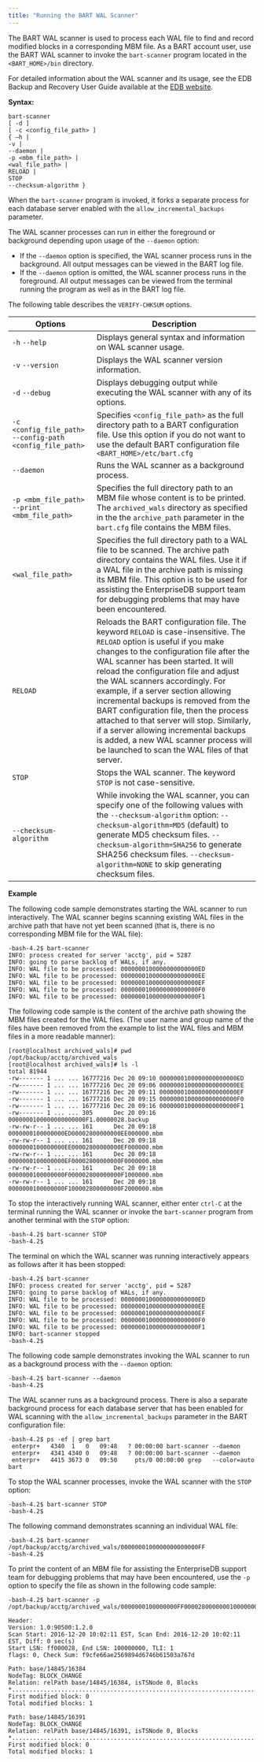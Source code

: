 ```yaml
---
title: "Running the BART WAL Scanner"
---
```


The BART WAL scanner is used to process each WAL file to find and record modified blocks in a corresponding MBM file. As a BART account user, use the BART WAL scanner to invoke the `bart-scanner` program located in the `<BART_HOME>/bin` directory.

For detailed information about the WAL scanner and its usage, see the EDB Backup and Recovery User Guide available at the [EDB website](https://www.enterprisedb.com/edb-docs/).

**Syntax:**

```text
bart-scanner
[ -d ]
[ -c <config_file_path> ]
{ –h |
-v |
--daemon |
-p <mbm_file_path> |
<wal_file_path> |
RELOAD |
STOP
--checksum-algorithm }
```

When the `bart-scanner` program is invoked, it forks a separate process for each database server enabled with the `allow_incremental_backups` parameter.

The WAL scanner processes can run in either the foreground or background depending upon usage of the `--daemon` option:

-   If the `--daemon` option is specified, the WAL scanner process runs in the background. All output messages can be viewed in the BART log file.
-   If the `--daemon` option is omitted, the WAL scanner process runs in the foreground. All output messages can be viewed from the terminal running the program as well as in the BART log file.

The following table describes the `VERIFY-CHKSUM` options.

| Options                                                    | Description                                                                                                                                                                                                                                                                                                                                                                                                                                                                                                                                                                                     |
| ---------------------------------------------------------- | ----------------------------------------------------------------------------------------------------------------------------------------------------------------------------------------------------------------------------------------------------------------------------------------------------------------------------------------------------------------------------------------------------------------------------------------------------------------------------------------------------------------------------------------------------------------------------------------------- |
| `-h` `--help`                                              | Displays general syntax and information on WAL scanner usage.                                                                                                                                                                                                                                                                                                                                                                                                                                                                                                                                   |
| `-v` `--version`                                           | Displays the WAL scanner version information.                                                                                                                                                                                                                                                                                                                                                                                                                                                                                                                                                   |
| `-d` `--debug`                                             | Displays debugging output while executing the WAL scanner with any of its options.                                                                                                                                                                                                                                                                                                                                                                                                                                                                                                              |
| `-c <config_file_path>` `--config-path <config_file_path>` | Specifies `<config_file_path>` as the full directory path to a BART configuration file. Use this option if you do not want to use the default BART configuration file `<BART_HOME>/etc/bart.cfg`                                                                                                                                                                                                                                                                                                                                                                                                |
| `--daemon`                                                 | Runs the WAL scanner as a background process.                                                                                                                                                                                                                                                                                                                                                                                                                                                                                                                                                   |
| `-p <mbm_file_path>` `--print <mbm_file_path>`             | Specifies the full directory path to an MBM file whose content is to be printed. The `archived_wals` directory as specified in the the `archive_path` parameter in the `bart.cfg` file contains the MBM files.                                                                                                                                                                                                                                                                                                                                                                                  |
| `<wal_file_path>`                                          | Specifies the full directory path to a WAL file to be scanned. The archive path directory contains the WAL files. Use it if a WAL file in the archive path is missing its MBM file. This option is to be used for assisting the EnterpriseDB support team for debugging problems that may have been encountered.                                                                                                                                                                                                                                                                                |
| `RELOAD`                                                   | Reloads the BART configuration file. The keyword `RELOAD` is case-insensitive. The `RELOAD` option is useful if you make changes to the configuration file after the WAL scanner has been started. It will reload the configuration file and adjust the WAL scanners accordingly. For example, if a server section allowing incremental backups is removed from the BART configuration file, then the process attached to that server will stop. Similarly, if a server allowing incremental backups is added, a new WAL scanner process will be launched to scan the WAL files of that server. |
| `STOP`                                                     | Stops the WAL scanner. The keyword `STOP` is not case-sensitive.                                                                                                                                                                                                                                                                                                                                                                                                                                                                                                                                |
| `--checksum-algorithm`                                     | While invoking the WAL scanner, you can specify one of the following values with the `--checksum-algorithm` option: `--checksum-algorithm=MD5` (default) to generate MD5 checksum files. `--checksum-algorithm=SHA256` to generate SHA256 checksum files. `--checksum-algorithm=NONE` to skip generating checksum files.                                                                                                                                                                                                                                                                        |

**Example**

The following code sample demonstrates starting the WAL scanner to run interactively. The WAL scanner begins scanning existing WAL files in the archive path that have not yet been scanned (that is, there is no corresponding MBM file for the WAL file):

```text
-bash-4.2$ bart-scanner
INFO: process created for server 'acctg', pid = 5287
INFO: going to parse backlog of WALs, if any.
INFO: WAL file to be processed: 0000000100000000000000ED
INFO: WAL file to be processed: 0000000100000000000000EE
INFO: WAL file to be processed: 0000000100000000000000EF
INFO: WAL file to be processed: 0000000100000000000000F0
INFO: WAL file to be processed: 0000000100000000000000F1
```

The following code sample is the content of the archive path showing the MBM files created for the WAL files. (The user name and group name of the files have been removed from the example to list the WAL files and MBM files in a more readable manner):

```text
[root@localhost archived_wals]# pwd
/opt/backup/acctg/archived_wals
[root@localhost archived_wals]# ls -l
total 81944
-rw------- 1 ... ... 16777216 Dec 20 09:10 0000000100000000000000ED
-rw------- 1 ... ... 16777216 Dec 20 09:06 0000000100000000000000EE
-rw------- 1 ... ... 16777216 Dec 20 09:11 0000000100000000000000EF
-rw------- 1 ... ... 16777216 Dec 20 09:15 0000000100000000000000F0
-rw------- 1 ... ... 16777216 Dec 20 09:16 0000000100000000000000F1
-rw------- 1 ... ... 305      Dec 20 09:16 0000000100000000000000F1.00000028.backup
-rw-rw-r-- 1 ... ... 161      Dec 20 09:18
0000000100000000ED00002800000000EE000000.mbm
-rw-rw-r-- 1 ... ... 161      Dec 20 09:18
0000000100000000EE00002800000000EF000000.mbm
-rw-rw-r-- 1 ... ... 161      Dec 20 09:18
0000000100000000EF00002800000000F0000000.mbm
-rw-rw-r-- 1 ... ... 161      Dec 20 09:18
0000000100000000F000002800000000F1000000.mbm
-rw-rw-r-- 1 ... ... 161      Dec 20 09:18
0000000100000000F100002800000000F2000000.mbm
```

To stop the interactively running WAL scanner, either enter `ctrl-C` at the terminal running the WAL scanner or invoke the `bart-scanner` program from another terminal with the `STOP` option:

```text
-bash-4.2$ bart-scanner STOP
-bash-4.2$
```

The terminal on which the WAL scanner was running interactively appears as follows after it has been stopped:

```text
-bash-4.2$ bart-scanner
INFO: process created for server 'acctg', pid = 5287
INFO: going to parse backlog of WALs, if any.
INFO: WAL file to be processed: 0000000100000000000000ED
INFO: WAL file to be processed: 0000000100000000000000EE
INFO: WAL file to be processed: 0000000100000000000000EF
INFO: WAL file to be processed: 0000000100000000000000F0
INFO: WAL file to be processed: 0000000100000000000000F1
INFO: bart-scanner stopped
-bash-4.2$
```

The following code sample demonstrates invoking the WAL scanner to run as a background process with the `--daemon` option:

```text
-bash-4.2$ bart-scanner --daemon
-bash-4.2$
```

The WAL scanner runs as a background process. There is also a separate background process for each database server that has been enabled for WAL scanning with the `allow_incremental_backups` parameter in the BART configuration file:

```text
-bash-4.2$ ps -ef | grep bart
 enterpr+   4340  1   0   09:48   ? 00:00:00 bart-scanner --daemon
 enterpr+   4341 4340 0   09:48   ? 00:00:00 bart-scanner --daemon
 enterpr+   4415 3673 0   09:50     pts/0 00:00:00 grep   --color=auto bart
```

To stop the WAL scanner processes, invoke the WAL scanner with the `STOP` option:

```text
-bash-4.2$ bart-scanner STOP
-bash-4.2$
```

The following command demonstrates scanning an individual WAL file:

```text
-bash-4.2$ bart-scanner /opt/backup/acctg/archived_wals/0000000100000000000000FF
-bash-4.2$
```

To print the content of an MBM file for assisting the EnterpriseDB support team for debugging problems that may have been encountered, use the `-p` option to specify the file as shown in the following code sample:

```text
-bash-4.2$ bart-scanner -p
/opt/backup/acctg/archived_wals/0000000100000000FF0000280000000100000000.mbm

Header:
Version: 1.0:90500:1.2.0
Scan Start: 2016-12-20 10:02:11 EST, Scan End: 2016-12-20 10:02:11 EST, Diff: 0 sec(s)
Start LSN: ff000028, End LSN: 100000000, TLI: 1
flags: 0, Check Sum: f9cfe66ae2569894d6746b61503a767d

Path: base/14845/16384
NodeTag: BLOCK_CHANGE
Relation: relPath base/14845/16384, isTSNode 0, Blocks
*.............................................................................
First modified block: 0
Total modified blocks: 1

Path: base/14845/16391
NodeTag: BLOCK_CHANGE
Relation: relPath base/14845/16391, isTSNode 0, Blocks
*..............................................................................
First modified block: 0
Total modified blocks: 1
```
